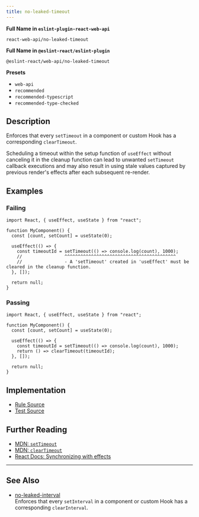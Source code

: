 ```yaml
---
title: no-leaked-timeout
---
```


**Full Name in `eslint-plugin-react-web-api`**

```plain copy
react-web-api/no-leaked-timeout
```

**Full Name in `@eslint-react/eslint-plugin`**

```plain copy
@eslint-react/web-api/no-leaked-timeout
```

**Presets**

- `web-api`
- `recommended`
- `recommended-typescript`
- `recommended-type-checked`

## Description

Enforces that every `setTimeout` in a component or custom Hook has a corresponding `clearTimeout`.

Scheduling a timeout within the setup function of `useEffect` without canceling it in the cleanup function can lead to unwanted `setTimeout` callback executions and may also result in using stale values captured by previous render's effects after each subsequent re-render.

## Examples

### Failing

```tsx
import React, { useEffect, useState } from "react";

function MyComponent() {
  const [count, setCount] = useState(0);

  useEffect(() => {
    const timeoutId = setTimeout(() => console.log(count), 1000);
    //                ^^^^^^^^^^^^^^^^^^^^^^^^^^^^^^^^^^^^^^^^^^
    //                - A 'setTimeout' created in 'useEffect' must be cleared in the cleanup function.
  }, []);

  return null;
}
```

### Passing

```tsx
import React, { useEffect, useState } from "react";

function MyComponent() {
  const [count, setCount] = useState(0);

  useEffect(() => {
    const timeoutId = setTimeout(() => console.log(count), 1000);
    return () => clearTimeout(timeoutId);
  }, []);

  return null;
}
```

## Implementation

- [Rule Source](https://github.com/Rel1cx/eslint-react/tree/main/packages/plugins/eslint-plugin-react-web-api/src/rules/no-leaked-timeout.ts)
- [Test Source](https://github.com/Rel1cx/eslint-react/tree/main/packages/plugins/eslint-plugin-react-web-api/src/rules/no-leaked-timeout.spec.ts)

## Further Reading

- [MDN: `setTimeout`](https://developer.mozilla.org/en-US/docs/Web/API/setTimeout)
- [MDN: `clearTimeout`](https://developer.mozilla.org/en-US/docs/Web/API/clearTimeout)
- [React Docs: Synchronizing with effects](https://react.dev/learn/synchronizing-with-effects#putting-it-all-together)

---

## See Also

- [no-leaked-interval](./web-api-no-leaked-interval)\
  Enforces that every `setInterval` in a component or custom Hook has a corresponding `clearInterval`.
